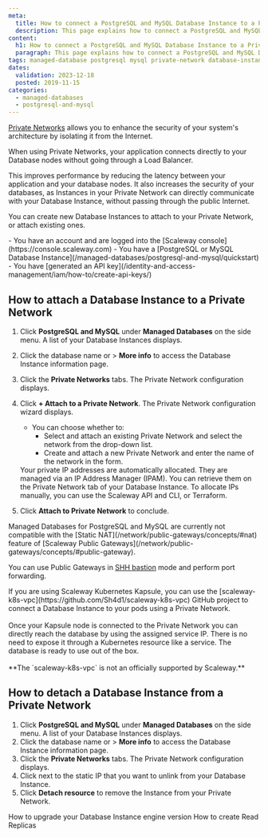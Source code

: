 ```yaml
---
meta:
  title: How to connect a PostgreSQL and MySQL Database Instance to a Private Network
  description: This page explains how to connect a PostgreSQL and MySQL Database Instance to a Private Network
content:
  h1: How to connect a PostgreSQL and MySQL Database Instance to a Private Network
  paragraph: This page explains how to connect a PostgreSQL and MySQL Database Instance to a Private Network
tags: managed-database postgresql mysql private-network database-instance
dates:
  validation: 2023-12-18
  posted: 2019-11-15
categories:
  - managed-databases
  - postgresql-and-mysql
---
```


[Private Networks](/network/vpc/concepts/#private-networks) allows you to enhance the security of your system's architecture by isolating it from the Internet.

When using Private Networks, your application connects directly to your Database nodes without going through a Load Balancer.

This improves performance by reducing the latency between your application and your database nodes. It also increases the security of your databases, as Instances in your Private Network can directly communicate with your Database Instance, without passing through the public Internet.

You can create new Database Instances to attach to your Private Network, or attach existing ones.

<Macro id="iam-requirements" />

<Message type="requirement">
  - You have an account and are logged into the [Scaleway console](https://console.scaleway.com)
  - You have a [PostgreSQL or MySQL Database Instance](/managed-databases/postgresql-and-mysql/quickstart)
  - You have [generated an API key](/identity-and-access-management/iam/how-to/create-api-keys/)
</Message>

## How to attach a Database Instance to a Private Network

1. Click **PostgreSQL and MySQL** under **Managed Databases** on the side menu. A list of your Database Instances displays.
2. Click the database name or <Icon name="more" /> > **More info** to access the Database Instance information page.
3. Click the **Private Networks** tabs. The Private Network configuration displays.
4. Click **+ Attach to a Private Network**. The Private Network configuration wizard displays.
    - You can choose whether to:
        - Select and attach an existing Private Network and select the network from the drop-down list.
        - Create and attach a new Private Network and enter the name of the network in the form.

    <Message type="important">
      Your private IP addresses are automatically allocated. They are managed via an IP Address Manager (IPAM). You can retrieve them on the Private Network tab of your Database Instance. To allocate IPs manually, you can use the Scaleway API and CLI, or Terraform.
    </Message>
5. Click **Attach to Private Network** to conclude.

<Message type="important">
Managed Databases for PostgreSQL and MySQL are currently not compatible with the [Static NAT](/network/public-gateways/concepts/#nat) feature of [Scaleway Public Gateways](/network/public-gateways/concepts/#public-gateway).

You can use Public Gateways in [SHH bastion](https://www.scaleway.com/en/docs/network/public-gateways/how-to/use-ssh-bastion/) mode and perform port forwarding.
</Message>

<Message type="tip">
  If you are using Scaleway Kubernetes Kapsule, you can use the [scaleway-k8s-vpc](https://github.com/Sh4d1/scaleway-k8s-vpc) GitHub project to connect a Database Instance to your pods using a Private Network.<br /><br />
  Once your Kapsule node is connected to the Private Network you can directly reach the database by using the assigned service IP. There is no need to expose it through a Kubernetes resource like a service. The database is ready to use out of the box. <br /><br />
  **The `scaleway-k8s-vpc` is not an officially supported by Scaleway.**
</Message>

## How to detach a Database Instance from a Private Network

1. Click **PostgreSQL and MySQL** under **Managed Databases** on the side menu. A list of your Database Instances displays.
2. Click the database name or <Icon name="more" /> > **More info** to access the Database Instance information page.
3. Click the **Private Networks** tabs. The Private Network configuration displays.
4. Click <Icon name="unlink" /> next to the static IP that you want to unlink from your Database Instance.
5. Click **Detach resource** to remove the Instance from your Private Network.

<Navigation title="See Also">
  <PreviousButton to="/managed-databases/postgresql-and-mysql/how-to/upgrade-version">How to upgrade your Database Instance engine version</PreviousButton>
  <NextButton to="/managed-databases/postgresql-and-mysql/how-to/create-read-replica">How to create Read Replicas</NextButton>
</Navigation>

